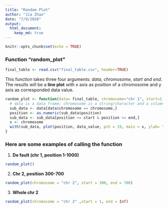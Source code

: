 ```yaml
---
title: "Random Plot"
author: "Jia Zhao"
date: "7/9/2020"
output:
  html_document:
    keep_md: true
---
```


```r
knitr::opts_chunk$set(echo = TRUE)
```
### Function "random_plot" 


```r
final_table <- read.csv("final_table.csv", header=TRUE)
```

This function takes three four arguments: *data, chromosome, start and end*. The results will be a **line plot** with x axis as position of a chromosome and y axis as corresponded data value.

```r
random_plot <- function(data= final_table, chromosome="chr 1", start=1, end=1000){
  # data is a data frame; chromosome is a string/character and a column of data, start and end are integers
  sub_data <- data[data$chromosome == chromosome,]
  position <- as.numeric(sub_data$position)
  sub_data <- sub_data[position >= start & position <= end,]
  x <- chromosome
  with(sub_data, plot(position, data_value, pch = 19, main = x, ylab= "data value", type = "l"))
}
```

### Here are some examples of calling the function

1. **De fault (chr 1, position 1-1000)**
```r
random_plot()
```

2. **Chr 2, position 300-700**

```r
random_plot(chromosome = "chr 2", start = 300, end = 700)
```

3. **Whole chr 2**

```r
random_plot(chromosome = "chr 2" ,start = 1, end = Inf)
```

